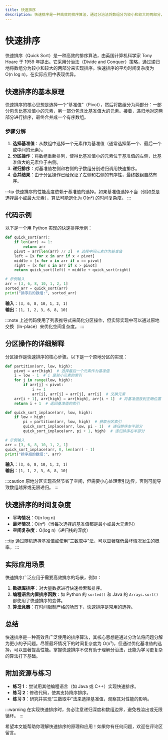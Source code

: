 ```yaml
---
title: 快速排序
description: 快速排序是一种高效的排序算法，通过分治法将数组分为较小和较大的两部分，递归排序。本文详细讲解其原理、实现和应用。
---
```


# 快速排序

快速排序（Quick Sort）是一种高效的排序算法，由英国计算机科学家 Tony Hoare 于 1959 年提出。它采用分治法（Divide and Conquer）策略，通过递归地将数组分为较小和较大的两部分来实现排序。快速排序的平均时间复杂度为 O(n log n)，在实际应用中表现优异。

## 快速排序的基本原理

快速排序的核心思想是选择一个“基准值”（Pivot），然后将数组分为两部分：一部分包含比基准值小的元素，另一部分包含比基准值大的元素。接着，递归地对这两部分进行排序，最终合并成一个有序数组。

### 步骤分解

1. **选择基准值**：从数组中选择一个元素作为基准值（通常选择第一个、最后一个或中间的元素）。
2. **分区操作**：将数组重新排列，使得比基准值小的元素位于基准值的左侧，比基准值大的元素位于右侧。
3. **递归排序**：对基准值左侧和右侧的子数组分别递归调用快速排序。
4. **合并结果**：由于分区操作已经保证了左侧和右侧的有序性，最终数组自然有序。

:::tip
快速排序的性能高度依赖于基准值的选择。如果基准值选择不当（例如总是选择最小或最大元素），算法可能退化为 O(n²) 的时间复杂度。
:::

## 代码示例

以下是一个用 Python 实现的快速排序示例：

```python
def quick_sort(arr):
    if len(arr) <= 1:
        return arr
    pivot = arr[len(arr) // 2]  # 选择中间元素作为基准值
    left = [x for x in arr if x < pivot]
    middle = [x for x in arr if x == pivot]
    right = [x for x in arr if x > pivot]
    return quick_sort(left) + middle + quick_sort(right)

# 示例输入
arr = [3, 6, 8, 10, 1, 2, 1]
sorted_arr = quick_sort(arr)
print("排序后的数组:", sorted_arr)
```

**输入**：`[3, 6, 8, 10, 1, 2, 1]`  
**输出**：`[1, 1, 2, 3, 6, 8, 10]`

:::note
上述代码使用了列表推导式来简化分区操作，但实际实现中可以通过原地交换（In-place）来优化空间复杂度。
:::

## 分区操作的详细解释

分区操作是快速排序的核心步骤。以下是一个原地分区的实现：

```python
def partition(arr, low, high):
    pivot = arr[high]  # 选择最后一个元素作为基准值
    i = low - 1  # i 是较小元素的索引
    for j in range(low, high):
        if arr[j] < pivot:
            i += 1
            arr[i], arr[j] = arr[j], arr[i]  # 交换元素
    arr[i + 1], arr[high] = arr[high], arr[i + 1]  # 将基准值放到正确位置
    return i + 1  # 返回基准值的索引

def quick_sort_inplace(arr, low, high):
    if low < high:
        pi = partition(arr, low, high)  # 获取分区索引
        quick_sort_inplace(arr, low, pi - 1)  # 递归排序左半部分
        quick_sort_inplace(arr, pi + 1, high)  # 递归排序右半部分

# 示例输入
arr = [3, 6, 8, 10, 1, 2, 1]
quick_sort_inplace(arr, 0, len(arr) - 1)
print("排序后的数组:", arr)
```

**输入**：`[3, 6, 8, 10, 1, 2, 1]`  
**输出**：`[1, 1, 2, 3, 6, 8, 10]`

:::caution
原地分区实现虽然节省了空间，但需要小心处理索引边界，否则可能导致数组越界或无限递归。
:::

## 快速排序的时间复杂度

- **平均情况**：O(n log n)  
- **最坏情况**：O(n²)（当每次选择的基准值都是最小或最大元素时）  
- **空间复杂度**：O(log n)（递归栈的深度）

:::tip
通过随机选择基准值或使用“三数取中”法，可以显著降低最坏情况发生的概率。
:::

## 实际应用场景

快速排序广泛应用于需要高效排序的场景，例如：

1. **数据库排序**：对大量数据进行快速检索和排序。
2. **编程语言内置排序函数**：如 Python 的 `sorted()` 和 Java 的 `Arrays.sort()` 都使用了快速排序的变体。
3. **算法竞赛**：在时间限制严格的场景下，快速排序是常用的选择。

## 总结

快速排序是一种高效且广泛使用的排序算法，其核心思想是通过分治法将问题分解为更小的子问题。尽管最坏情况下的时间复杂度为 O(n²)，但通过优化基准值的选择，可以显著提高性能。掌握快速排序不仅有助于理解分治法，还能为学习更复杂的算法打下基础。

## 附加资源与练习

- **练习 1**：尝试用其他编程语言（如 Java 或 C++）实现快速排序。
- **练习 2**：修改代码，使其支持降序排序。
- **练习 3**：研究并实现“三数取中”法来选择基准值，观察其对性能的影响。

:::warning
在实现快速排序时，务必注意递归深度和数组边界，避免栈溢出或无限循环。
:::

希望本文能帮助你理解快速排序的原理和应用！如果你有任何问题，欢迎在评论区留言。